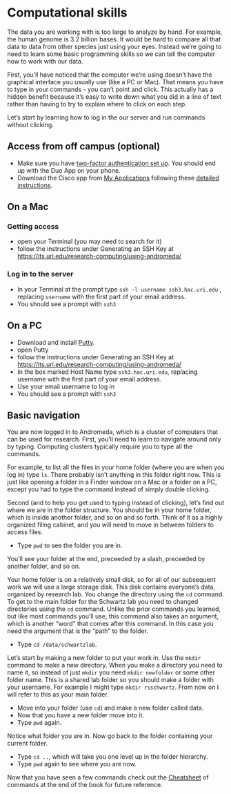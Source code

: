# Computational skills

The data you are working with is too large to analyze by hand.
For example, the human genome is 3.2 billion bases.
It would be hard to compare all that data to data from other species just using your eyes.
Instead we're going to need to learn some basic programming skills 
so we can tell the computer how to work with our data.

First, you'll have noticed that the computer we're using doesn't have the graphical interface
you usually use (like a PC or Mac).
That means you have to type in your commands - you can't point and click.
This actually has a hidden benefit because it's easy to write down what you did in
a line of text rather than having to try to explain where to click on each step.

Let's start by learning how to log in the our server and run commands without clicking.

## Access from off campus (optional)

* Make sure you have [two-factor authentication set up](https://its.uri.edu/duo/). You should end up with the Duo App on your phone.
* Download the Cisco app from [My Applications](https://myapplications.microsoft.com/) following these [detailed instructions](https://its.uri.edu/itsec/vpn-enrollment/).

## On a Mac

### Getting access

* open your Terminal (you may need to search for it)
* follow the instructions under Generating an SSH Key at [https://its.uri.edu/research-computing/using-andromeda/](https://web.uri.edu/hpc-research-computing/using-andromeda/)

### Log in to the server

* In your Terminal at the prompt type `ssh -l username ssh3.hac.uri.edu` , replacing `username` with the first part of your email address.
* You should see a prompt with `ssh3`

## On a PC

* Download and install [Putty](https://www.chiark.greenend.org.uk/~sgtatham/putty/). 
* open Putty
* follow the instructions under Generating an SSH Key at [https://its.uri.edu/research-computing/using-andromeda/](https://web.uri.edu/hpc-research-computing/using-andromeda/)
* In the box marked Host Name type `ssh3.hac.uri.edu`, replacing username with the first part of your email address.
* Use your email username to log in
* You should see a prompt with `ssh3`

## Basic navigation

You are now logged in to Andromeda, which is a cluster of computers that can be used for research.
First, you'll need to learn to navigate around only by typing.
Computing clusters typically require you to type all the commands.

For example, to list all the files in your home folder (where you are when you log in) type `ls`.
There probably isn't anything in this folder right now.
This is just like opening a folder in a Finder window on a Mac or a folder on a PC,
except you had to type the command instead of simply double clicking.

Second (and to help you get used to typing instead of clicking), let's find out
where we are in the folder structure.
You should be in your home folder, which is inside another folder,
and so on and so forth.
Think of it as a highly organized filing cabinet, and you will need to move in between folders
to access files.

* Type `pwd` to see the folder you are in.

You'll see your folder at the end, preceeded by a slash, preceeded by another folder, and so on.

Your home folder is on a relatively small disk, so for all of our subsequent work we will use
a large storage disk.
This disk contains everyone's data, organized by research lab.
You change the directory using the `cd` command.
To get to the main folder for the Schwartz lab you need to changed directories
using the `cd` command. 
Unlike the prior commands you learned, but like most commands you'll use,
this command also takes an argument, which is another "word" that comes after this command.
In this case you need the argument that is the "path" to the folder.

* Type `cd /data/schwartzlab`.

Let's start by making a new folder to put your work in.
Use the `mkdir` command to make a new directory.
When you make a directory you need to name it, so instead of just
`mkdir` you need `mkdir newfolder` or some other folder name.
This is a shared lab folder so you should make a folder with your username.
For example I might type `mkdir rsschwartz`.
From now on I will refer to this as your main folder.

* Move into your folder (use `cd`) and make a new folder called data.
* Now that you have a new folder move into it.
* Type `pwd` again.

Notice what folder you are in.
Now go back to the folder containing your current folder.

* Type `cd ..`, which will take you one level up in the folder hierarchy.
* Type `pwd` again to see where you are now.

Now that you have seen a few commands check out the [Cheatsheet](cheatsheet.html) of commands at the end of the book for future reference.
